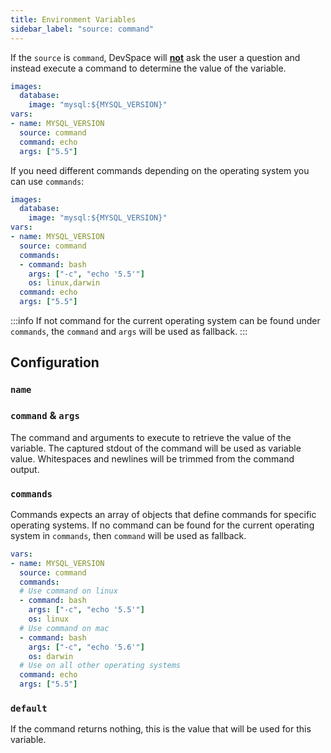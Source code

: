 ```yaml
---
title: Environment Variables
sidebar_label: "source: command"
---
```



If the `source` is `command`, DevSpace will **<u>not</u>** ask the user a question and instead execute a command to determine the value of the variable.
```yaml {3,5-8}
images:
  database:
    image: "mysql:${MYSQL_VERSION}"
vars:
- name: MYSQL_VERSION
  source: command
  command: echo
  args: ["5.5"]
```

If you need different commands depending on the operating system you can use `commands`:
```yaml {3,7-10}
images:
  database:
    image: "mysql:${MYSQL_VERSION}"
vars:
- name: MYSQL_VERSION
  source: command
  commands:
  - command: bash
    args: ["-c", "echo '5.5'"]
    os: linux,darwin
  command: echo
  args: ["5.5"]
```

:::info
If not command for the current operating system can be found under `commands`, the `command` and `args` will be used as fallback.
:::

<FragmentVarsForceString/>

## Configuration

### `name`

<FragmentVarsName/>


### `command` & `args`

The command and arguments to execute to retrieve the value of the variable. The captured stdout of the command will be used as variable value. Whitespaces and newlines will be trimmed from the command output.

### `commands`

Commands expects an array of objects that define commands for specific operating systems. If no command can be found for the current operating system in `commands`, then `command` will be used as fallback.

```yaml
vars:
- name: MYSQL_VERSION
  source: command
  commands:
  # Use command on linux
  - command: bash
    args: ["-c", "echo '5.5'"]
    os: linux
  # Use command on mac
  - command: bash
    args: ["-c", "echo '5.6'"]
    os: darwin
  # Use on all other operating systems
  command: echo
  args: ["5.5"]
```

### `default`

If the command returns nothing, this is the value that will be used for this variable.